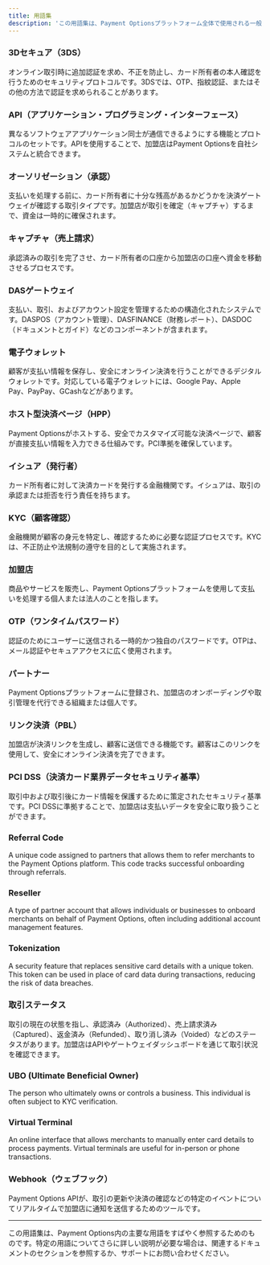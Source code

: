 ```yaml
---
title: 用語集
description: 'この用語集は、Payment Optionsプラットフォーム全体で使用される一般的な用語と概念の定義を提供します。オンボーディング、支払い、およびセキュリティプロセスをよりよく理解するために、このページを参照してください。'
---
```


### **3Dセキュア（3DS）**
オンライン取引時に追加認証を求め、不正を防止し、カード所有者の本人確認を行うためのセキュリティプロトコルです。3DSでは、OTP、指紋認証、またはその他の方法で認証を求められることがあります。

### **API（アプリケーション・プログラミング・インターフェース）**
異なるソフトウェアアプリケーション同士が通信できるようにする機能とプロトコルのセットです。APIを使用することで、加盟店はPayment Optionsを自社システムと統合できます。

### **オーソリゼーション（承認）**
支払いを処理する前に、カード所有者に十分な残高があるかどうかを決済ゲートウェイが確認する取引タイプです。加盟店が取引を確定（キャプチャ）するまで、資金は一時的に確保されます。

### **キャプチャ（売上請求）**
承認済みの取引を完了させ、カード所有者の口座から加盟店の口座へ資金を移動させるプロセスです。

### **DASゲートウェイ**
支払い、取引、およびアカウント設定を管理するための構造化されたシステムです。DASPOS（アカウント管理）、DASFINANCE（財務レポート）、DASDOC（ドキュメントとガイド）などのコンポーネントが含まれます。

### **電子ウォレット**
顧客が支払い情報を保存し、安全にオンライン決済を行うことができるデジタルウォレットです。対応している電子ウォレットには、Google Pay、Apple Pay、PayPay、GCashなどがあります。

### **ホスト型決済ページ（HPP）**
Payment Optionsがホストする、安全でカスタマイズ可能な決済ページで、顧客が直接支払い情報を入力できる仕組みです。PCI準拠を確保しています。

### **イシュア（発行者）**
カード所有者に対して決済カードを発行する金融機関です。イシュアは、取引の承認または拒否を行う責任を持ちます。

### **KYC（顧客確認）**
金融機関が顧客の身元を特定し、確認するために必要な認証プロセスです。KYCは、不正防止や法規制の遵守を目的として実施されます。

### **加盟店**
商品やサービスを販売し、Payment Optionsプラットフォームを使用して支払いを処理する個人または法人のことを指します。

### **OTP（ワンタイムパスワード）**
認証のためにユーザーに送信される一時的かつ独自のパスワードです。OTPは、メール認証やセキュアアクセスに広く使用されます。

### **パートナー**
Payment Optionsプラットフォームに登録され、加盟店のオンボーディングや取引管理を代行できる組織または個人です。

### **リンク決済（PBL）**
加盟店が決済リンクを生成し、顧客に送信できる機能です。顧客はこのリンクを使用して、安全にオンライン決済を完了できます。

### **PCI DSS（決済カード業界データセキュリティ基準）**
取引中および取引後にカード情報を保護するために策定されたセキュリティ基準です。PCI DSSに準拠することで、加盟店は支払いデータを安全に取り扱うことができます。

### **Referral Code**
A unique code assigned to partners that allows them to refer merchants to the Payment Options platform. This code tracks successful onboarding through referrals.

### **Reseller**
A type of partner account that allows individuals or businesses to onboard merchants on behalf of Payment Options, often including additional account management features.

### **Tokenization**
A security feature that replaces sensitive card details with a unique token. This token can be used in place of card data during transactions, reducing the risk of data breaches.

### **取引ステータス**
取引の現在の状態を指し、承認済み（Authorized）、売上請求済み（Captured）、返金済み（Refunded）、取り消し済み（Voided）などのステータスがあります。加盟店はAPIやゲートウェイダッシュボードを通じて取引状況を確認できます。

### **UBO (Ultimate Beneficial Owner)**
The person who ultimately owns or controls a business. This individual is often subject to KYC verification.

### **Virtual Terminal**
An online interface that allows merchants to manually enter card details to process payments. Virtual terminals are useful for in-person or phone transactions.

### **Webhook（ウェブフック）**
Payment Options APIが、取引の更新や決済の確認などの特定のイベントについてリアルタイムで加盟店に通知を送信するためのツールです。

---

この用語集は、Payment Options内の主要な用語をすばやく参照するためのものです。特定の用語についてさらに詳しい説明が必要な場合は、関連するドキュメントのセクションを参照するか、サポートにお問い合わせください。